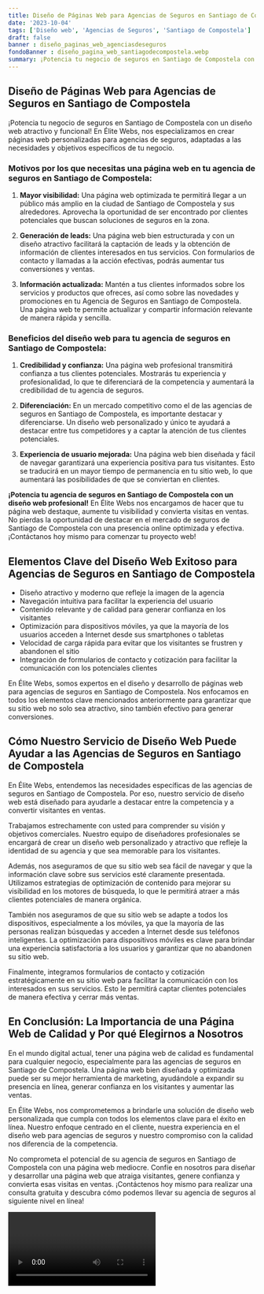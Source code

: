 ```yaml
---
title: Diseño de Páginas Web para Agencias de Seguros en Santiago de Compostela
date: '2023-10-04'
tags: ['Diseño web', 'Agencias de Seguros', 'Santiago de Compostela']
draft: false
banner : diseño_paginas_web_agenciasdeseguros
fondoBanner : diseño_pagina_web_santiagodecompostela.webp
summary: ¡Potencia tu negocio de seguros en Santiago de Compostela con un diseño web atractivo y funcional! En Élite Webs, nos especializamos en crear páginas web personalizadas para agencias de seguros, adaptadas a las necesidades y objetivos específicos de tu negocio.
---
```


## Diseño de Páginas Web para Agencias de Seguros en Santiago de Compostela

¡Potencia tu negocio de seguros en Santiago de Compostela con un diseño web atractivo y funcional! En Élite Webs, nos especializamos en crear páginas web personalizadas para agencias de seguros, adaptadas a las necesidades y objetivos específicos de tu negocio.

### Motivos por los que necesitas una página web en tu agencia de seguros en Santiago de Compostela:

1. **Mayor visibilidad:** Una página web optimizada te permitirá llegar a un público más amplio en la ciudad de Santiago de Compostela y sus alrededores. Aprovecha la oportunidad de ser encontrado por clientes potenciales que buscan soluciones de seguros en la zona.

2. **Generación de leads:** Una página web bien estructurada y con un diseño atractivo facilitará la captación de leads y la obtención de información de clientes interesados en tus servicios. Con formularios de contacto y llamadas a la acción efectivas, podrás aumentar tus conversiones y ventas.

3. **Información actualizada:** Mantén a tus clientes informados sobre los servicios y productos que ofreces, así como sobre las novedades y promociones en tu Agencia de Seguros en Santiago de Compostela. Una página web te permite actualizar y compartir información relevante de manera rápida y sencilla.

### Beneficios del diseño web para tu agencia de seguros en Santiago de Compostela:

1. **Credibilidad y confianza:** Una página web profesional transmitirá confianza a tus clientes potenciales. Mostrarás tu experiencia y profesionalidad, lo que te diferenciará de la competencia y aumentará la credibilidad de tu agencia de seguros.

2. **Diferenciación:** En un mercado competitivo como el de las agencias de seguros en Santiago de Compostela, es importante destacar y diferenciarse. Un diseño web personalizado y único te ayudará a destacar entre tus competidores y a captar la atención de tus clientes potenciales.

3. **Experiencia de usuario mejorada:** Una página web bien diseñada y fácil de navegar garantizará una experiencia positiva para tus visitantes. Esto se traducirá en un mayor tiempo de permanencia en tu sitio web, lo que aumentará las posibilidades de que se conviertan en clientes.

**¡Potencia tu agencia de seguros en Santiago de Compostela con un diseño web profesional!** En Élite Webs nos encargamos de hacer que tu página web destaque, aumente tu visibilidad y convierta visitas en ventas. No pierdas la oportunidad de destacar en el mercado de seguros de Santiago de Compostela con una presencia online optimizada y efectiva. ¡Contáctanos hoy mismo para comenzar tu proyecto web!

<GifSeo />

<Cta />

## Elementos Clave del Diseño Web Exitoso para Agencias de Seguros en Santiago de Compostela

- Diseño atractivo y moderno que refleje la imagen de la agencia
- Navegación intuitiva para facilitar la experiencia del usuario
- Contenido relevante y de calidad para generar confianza en los visitantes
- Optimización para dispositivos móviles, ya que la mayoría de los usuarios acceden a Internet desde sus smartphones o tabletas
- Velocidad de carga rápida para evitar que los visitantes se frustren y abandonen el sitio
- Integración de formularios de contacto y cotización para facilitar la comunicación con los potenciales clientes

En Élite Webs, somos expertos en el diseño y desarrollo de páginas web para agencias de seguros en Santiago de Compostela. Nos enfocamos en todos los elementos clave mencionados anteriormente para garantizar que su sitio web no solo sea atractivo, sino también efectivo para generar conversiones.

## Cómo Nuestro Servicio de Diseño Web Puede Ayudar a las Agencias de Seguros en Santiago de Compostela

En Élite Webs, entendemos las necesidades específicas de las agencias de seguros en Santiago de Compostela. Por eso, nuestro servicio de diseño web está diseñado para ayudarle a destacar entre la competencia y a convertir visitantes en ventas.

Trabajamos estrechamente con usted para comprender su visión y objetivos comerciales. Nuestro equipo de diseñadores profesionales se encargará de crear un diseño web personalizado y atractivo que refleje la identidad de su agencia y que sea memorable para los visitantes.

Además, nos aseguramos de que su sitio web sea fácil de navegar y que la información clave sobre sus servicios esté claramente presentada. Utilizamos estrategias de optimización de contenido para mejorar su visibilidad en los motores de búsqueda, lo que le permitirá atraer a más clientes potenciales de manera orgánica.

También nos aseguramos de que su sitio web se adapte a todos los dispositivos, especialmente a los móviles, ya que la mayoría de las personas realizan búsquedas y acceden a Internet desde sus teléfonos inteligentes. La optimización para dispositivos móviles es clave para brindar una experiencia satisfactoria a los usuarios y garantizar que no abandonen su sitio web.

Finalmente, integramos formularios de contacto y cotización estratégicamente en su sitio web para facilitar la comunicación con los interesados en sus servicios. Esto le permitirá captar clientes potenciales de manera efectiva y cerrar más ventas.

## En Conclusión: La Importancia de una Página Web de Calidad y Por qué Elegirnos a Nosotros

En el mundo digital actual, tener una página web de calidad es fundamental para cualquier negocio, especialmente para las agencias de seguros en Santiago de Compostela. Una página web bien diseñada y optimizada puede ser su mejor herramienta de marketing, ayudándole a expandir su presencia en línea, generar confianza en los visitantes y aumentar las ventas.

En Élite Webs, nos comprometemos a brindarle una solución de diseño web personalizada que cumpla con todos los elementos clave para el éxito en línea. Nuestro enfoque centrado en el cliente, nuestra experiencia en el diseño web para agencias de seguros y nuestro compromiso con la calidad nos diferencia de la competencia.

No comprometa el potencial de su agencia de seguros en Santiago de Compostela con una página web mediocre. Confíe en nosotros para diseñar y desarrollar una página web que atraiga visitantes, genere confianza y convierta esas visitas en ventas. ¡Contáctenos hoy mismo para realizar una consulta gratuita y descubra cómo podemos llevar su agencia de seguros al siguiente nivel en línea!

<Video />

<CtaBot job='Agencias de Seguros' city='Santiago de Compostela'/>

<Gmaps query='Santiago de Compostela+españa+maps' />